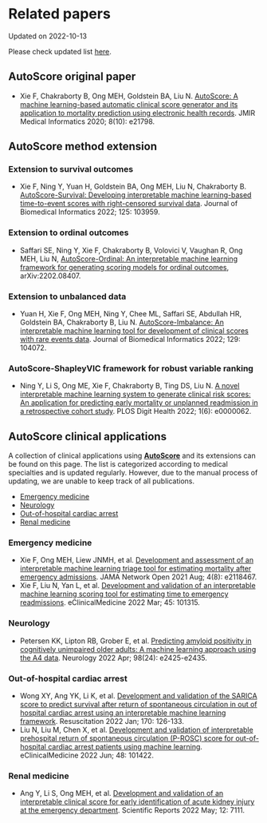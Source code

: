 # Related papers

<p class="autoscore-module">Updated on 2022-10-13</p>

Please check updated list 
[here](https://github.com/nliulab/AutoScore/blob/master/README_Paper.md).

## AutoScore original paper

* Xie F, Chakraborty B, Ong MEH, Goldstein BA, Liu N. [AutoScore: A machine learning-based automatic clinical score generator and its application to mortality prediction using electronic health records](http://dx.doi.org/10.2196/21798). JMIR Medical Informatics 2020; 8(10): e21798.

## AutoScore method extension

### Extension to survival outcomes

* Xie F, Ning Y, Yuan H, Goldstein BA, Ong MEH, Liu N, Chakraborty B. [AutoScore-Survival: Developing interpretable machine learning-based time-to-event scores with right-censored survival data](http://dx.doi.org/10.1016/j.jbi.2021.103959). Journal of Biomedical Informatics 2022; 125: 103959.

### Extension to ordinal outcomes

* Saffari SE, Ning Y, Xie F, Chakraborty B, Volovici V, Vaughan R, Ong MEH, Liu N, [AutoScore-Ordinal: An interpretable machine learning framework for generating scoring models for ordinal outcomes](https://doi.org/10.48550/arxiv.2202.08407), arXiv:2202.08407.

### Extension to unbalanced data

* Yuan H, Xie F, Ong MEH, Ning Y, Chee ML, Saffari SE, Abdullah HR, Goldstein BA, Chakraborty B, Liu N. [AutoScore-Imbalance: An interpretable machine learning tool for development of clinical scores with rare events data](https://doi.org/10.1016/j.jbi.2022.104072). Journal of Biomedical Informatics 2022; 129: 104072.

### AutoScore-ShapleyVIC framework for robust variable ranking

* Ning Y, Li S, Ong ME, Xie F, Chakraborty B, Ting DS, Liu N. [A novel interpretable machine learning system to generate clinical risk scores: An application for predicting early mortality or unplanned readmission in a retrospective cohort study](https://doi.org/10.1371/journal.pdig.0000062). PLOS Digit Health 2022; 1(6): e0000062.

## AutoScore clinical applications

A collection of clinical applications using [**AutoScore**](https://nliulab.github.io/AutoScore/) and its extensions can be found on this page. The list is categorized according to medical specialties and is updated regularly. However, due to the manual process of updating, we are unable to keep track of all publications.

- [Emergency medicine](#emergency-medicine)
- [Neurology](#neurology)
- [Out-of-hospital cardiac arrest](#out-of-hospital-cardiac-arrest)
- [Renal medicine](#renal-medicine)

### Emergency medicine

* Xie F, Ong MEH, Liew JNMH, et al. [Development and assessment of an interpretable machine learning triage tool for estimating mortality after emergency admissions](https://jamanetwork.com/journals/jamanetworkopen/fullarticle/2783549). JAMA Network Open 2021 Aug; 4(8): e2118467.
* Xie F, Liu N, Yan L, et al. [Development and validation of an interpretable machine learning scoring tool for estimating time to emergency readmissions](https://www.thelancet.com/journals/eclinm/article/PIIS2589-5370(22)00045-1/fulltext). eClinicalMedicine 2022 Mar; 45: 101315.

### Neurology

* Petersen KK, Lipton RB, Grober E, et al. [Predicting amyloid positivity in cognitively unimpaired older adults: A machine learning approach using the A4 data](https://n.neurology.org/content/early/2022/04/25/WNL.0000000000200553). Neurology 2022 Apr; 98(24): e2425-e2435.

### Out-of-hospital cardiac arrest

* Wong XY, Ang YK, Li K, et al. [Development and validation of the SARICA score to predict survival after return of spontaneous circulation in out of hospital cardiac arrest using an interpretable machine learning framework](https://www.sciencedirect.com/science/article/abs/pii/S0300957221004834). Resuscitation 2022 Jan; 170: 126-133.
* Liu N, Liu M, Chen X, et al. [Development and validation of interpretable prehospital return of spontaneous circulation (P-ROSC) score for out-of-hospital cardiac arrest patients using machine learning](https://doi.org/10.1016/j.eclinm.2022.101422). eClinicalMedicine 2022 Jun; 48: 101422.

### Renal medicine

* Ang Y, Li S, Ong MEH, et al. [Development and validation of an interpretable clinical score for early identification of acute kidney injury at the emergency department](https://www.nature.com/articles/s41598-022-11129-4). Scientific Reports 2022 May; 12: 7111.
